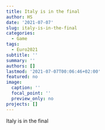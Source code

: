```yaml
---
title: Italy is in the final
author: HS
date: '2021-07-07'
slug: italy-is-in-the-final
categories:
  - Game
tags:
  - Euro2021
subtitle: ''
summary: ''
authors: []
lastmod: '2021-07-07T00:06:46+02:00'
featured: no
image:
  caption: ''
  focal_point: ''
  preview_only: no
projects: []
---
```


Italy is in the final